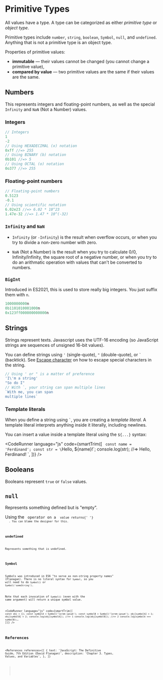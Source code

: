 
# Primitive Types

All values have a type. A type can be categorized as either _primitive type_ or _object type_.

Primitive types include `number`, `string`, `boolean`, `Symbol`, `null`, and `undefined`. Anything that is not a primitive type is an object type.

Properties of primitive values:

- **immutable** &mdash; their values cannot be changed (you cannot change a primitive value),
- **compared by value** &mdash; two primitive values are the same if their values are the same.

## Numbers

This represents integers and floating-point numbers, as well as the special `Infinity` and `NaN` (Not a Number) values.

### Integers

<!-- prettier-ignore -->
```js
// Integers
1
-2
// Using HEXADECIMAL (x) notation
0xff //=> 255
// Using BINARY (b) notation
0b101 //=> 5
// Using OCTAL (o) notation
0o377 //=> 255
```

### Floating-point numbers

<!-- prettier-ignore -->
```js
// Floating-point numbers
0.5123
-0.1
// Using scientific notation
6.02e23 //=> 6.02 * 10^23
1.47e-32 //=> 1.47 * 10^(-32)
```

### `Infinity` and `NaN`

- `Infinity` (or `-Infinity`) is the result when overflow occurs, or when you try to divide a non-zero number with zero.

- `NaN` (Not a Number) is the result when you try to calculate 0/0, Infinity/Infinity, the square root of a negative number, or when you try to do an arithmatic operation with values that can't be converted to numbers.

### `BigInt`

Introduced in ES2021, this is used to store really big integers. You just suffix them with `n`.

<!-- prettier-ignore -->
```js
1000000000n
0b1101010001000n
0x123ff000000000000n
```

## Strings

Strings represent texts. Javascript uses the UTF-16 encoding (so JavaScript strings are sequences of unsigned 16-bit
values).

You can define strings using `'` (single-quote), `"` (double-quote), or `` ` `` (backtick). See [Escape character](/prog/js/basics/lexical-structure#escape-character) on how to escape special characters in the string.

<!-- prettier-ignore -->
```js
// Using ' or " is a matter of preference
'I\'m a string'
"So do I"
// With `, your string can span multiple lines
`With me, you can span
multiple lines`
```

### Template literals

When you define a string using `` ` ``, you are creating a _template literal_. A template literal interprets anything inside it literally, including newlines.

You can insert a value inside a template literal using the `${...}` syntax:

<CodeRunner
  language="js"
  code={smartTrim([
    `
      const name = 'Ferdinand';
      const str = \`Hello, \${name}!\`;
      console.log(str); //=> Hello, Ferdinand!
    `,
  ])}
/>

## Booleans

Booleans represent `true` or `false` values.

## `null`

Represents something defined but is "empty".

<NoteBox type="warning">
  Using the <Code str="typeof" /> operator on a <Code str="null" /> value returns{' '}
  <Code str="object" />. You can blame the designer for this.
</NoteBox>

## `undefined`

Represents something that is undefined.

## `Symbol`

Symbols was introduced in ES6 "to serve as non-string property names" (Flanagan). There is no literal syntax for `Symbol`, so you will need to do `Symbol()` or `Symbol('someString')`.

Note that each invocation of `Symbol()` (even with the same argument) will return a unique symbol value.

<CodeRunner
  language="js"
  code={smartTrim([
    `
      const obj = {};
      const symbolA = Symbol('lorem-ipsum');
      const symbolB = Symbol('lorem-ipsum');
      obj[symbolA] = 1;
      obj[symbolB] = 2;
      console.log(obj[symbolA]); //=> 1
      console.log(obj[symbolB]); //=> 2
      console.log(symbolA === symbolB);
    `,
  ])}
/>

## References

<References
  references={[
    {
      text: 'JavaScript: The Definitive Guide, 7th Edition (David Flanagan)',
      description: 'Chapter 3. Types, Values, and Variables',
    },
  ]}
></References>
